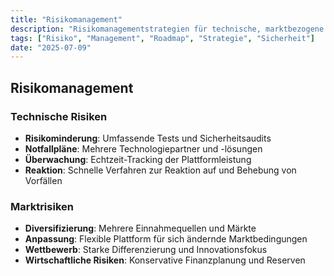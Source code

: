 ```yaml
---
title: "Risikomanagement"
description: "Risikomanagementstrategien für technische, marktbezogene und wirtschaftliche Herausforderungen in der Roadmap von Mahjong Stars."
tags: ["Risiko", "Management", "Roadmap", "Strategie", "Sicherheit"]
date: "2025-07-09"
---
```


## Risikomanagement

### Technische Risiken
- **Risikominderung**: Umfassende Tests und Sicherheitsaudits
- **Notfallpläne**: Mehrere Technologiepartner und -lösungen
- **Überwachung**: Echtzeit-Tracking der Plattformleistung
- **Reaktion**: Schnelle Verfahren zur Reaktion auf und Behebung von Vorfällen

### Marktrisiken
- **Diversifizierung**: Mehrere Einnahmequellen und Märkte
- **Anpassung**: Flexible Plattform für sich ändernde Marktbedingungen
- **Wettbewerb**: Starke Differenzierung und Innovationsfokus
- **Wirtschaftliche Risiken**: Konservative Finanzplanung und Reserven
